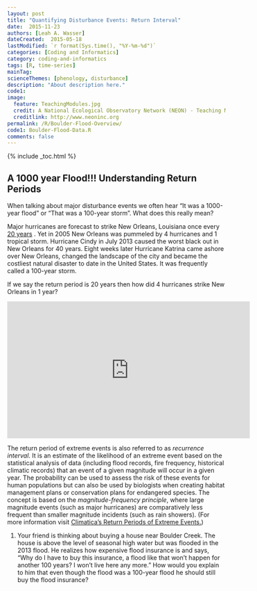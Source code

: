 ```yaml
---
layout: post
title: "Quantifying Disturbance Events: Return Interval"
date:  2015-11-23
authors: [Leah A. Wasser]
dateCreated:  2015-05-18
lastModified: `r format(Sys.time(), "%Y-%m-%d")`
categories: [Coding and Informatics]
category: coding-and-informatics
tags: [R, time-series]
mainTag:
scienceThemes: [phenology, disturbance]
description: "About description here."
code1:
image:
  feature: TeachingModules.jpg
  credit: A National Ecological Observatory Network (NEON) - Teaching Module
  creditlink: http://www.neoninc.org
permalink: /R/Boulder-Flood-Overview/
code1: Boulder-Flood-Data.R
comments: false
---
```


{% include _toc.html %}



## A 1000 year Flood!!!  Understanding Return Periods

When talking about major disturbance events we often hear "It was a 1000-year
flood" or "That was a 100-year storm".  What does this really mean?  

Major hurricanes are forecast to strike New Orleans, Louisiana once every <a href="http://climatica.org.uk/climate-science-information/return-periods-extreme-events" target="_blank">
20 years</a> . Yet in 2005 New Orleans was pummeled by 4 hurricanes and 1
tropical storm.  Hurricane Cindy in July 2013 caused the worst black out in New
Orleans for 40 years.  Eight weeks later Hurricane Katrina came ashore over New 
Orleans, changed the landscape of the city and became the costliest natural
disaster to date in the United States.  It was frequently called a 100-year
storm. 

If we say the return period is 20 years then how did 4 hurricanes strike New 
Orleans in 1 year?

<iframe width="560" height="315" src="http://www.weather.com/news/weather/video/1000-year-flood-explained" frameborder="0" allowfullscreen></iframe>


The return period of extreme events is also referred to as _recurrence_
_interval_. It is an estimate of the likelihood of an extreme event
based on the statistical analysis of data (including flood records, fire
frequency, historical climatic records) that an event of a given magnitude will 
occur in a given year. The probability can be used to assess the risk of these
events for human populations but can also be used by biologists when creating 
habitat management plans or conservation plans for endangered species. The
concept is based on the _magnitude-frequency_ _principle_, where large magnitude
events (such as major hurricanes) are comparatively less frequent than smaller
magnitude incidents (such as rain showers).  (For more information visit  <a href="http://climatica.org.uk/climate-science-information/return-periods-extreme-events" target="_blank">
Climatica's Return Periods of Extreme Events.</a>)

1.  Your friend is thinking about buying a house near Boulder Creek.  The 
house is above the level of seasonal high water but was flooded in the 2013
flood.  He realizes how expensive flood insurance is and says, "Why do I have to
buy this insurance, a flood like that won't happen for another 100 years? 
I won't live here any more."  How would you explain to him that even though the
flood was a 100-year flood he should still buy the flood insurance?  

